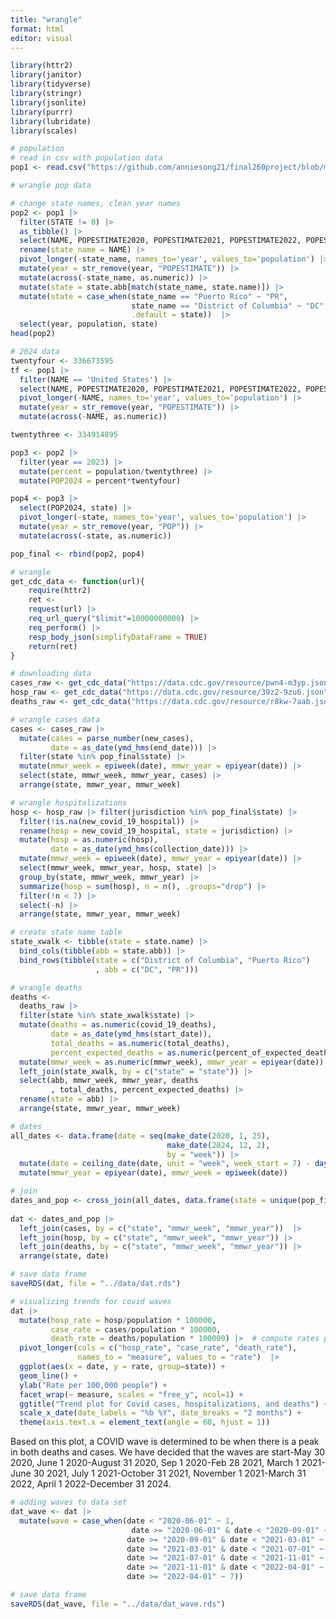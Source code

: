 ```yaml
---
title: "wrangle"
format: html
editor: visual
---
```


```r
library(httr2)
library(janitor)
library(tidyverse)
library(stringr)
library(jsonlite)
library(purrr)
library(lubridate)
library(scales)
```

```r
# population
# read in csv with population data
pop1 <- read.csv("https://github.com/anniesong21/final260project/blob/main/raw-data/NST-EST2023-ALLDATA.csv?raw=true")

# wrangle pop data

# change state names, clean year names
pop2 <- pop1 |> 
  filter(STATE != 0) |>
  as_tibble() |>
  select(NAME, POPESTIMATE2020, POPESTIMATE2021, POPESTIMATE2022, POPESTIMATE2023) |>
  rename(state_name = NAME) |>
  pivot_longer(-state_name, names_to='year', values_to='population') |>
  mutate(year = str_remove(year, "POPESTIMATE")) |>
  mutate(across(-state_name, as.numeric)) |>
  mutate(state = state.abb[match(state_name, state.name)]) |>
  mutate(state = case_when(state_name == "Puerto Rico" ~ "PR",
                           state_name == "District of Columbia" ~ "DC",
                           .default = state))  |>
  select(year, population, state)
head(pop2)

# 2024 data
twentyfour <- 336673595
tf <- pop1 |>
  filter(NAME == 'United States') |>
  select(NAME, POPESTIMATE2020, POPESTIMATE2021, POPESTIMATE2022, POPESTIMATE2023) |>
  pivot_longer(-NAME, names_to='year', values_to='population') |>
  mutate(year = str_remove(year, "POPESTIMATE")) |>
  mutate(across(-NAME, as.numeric))

twentythree <- 334914895

pop3 <- pop2 |> 
  filter(year == 2023) |>
  mutate(percent = population/twentythree) |>
  mutate(POP2024 = percent*twentyfour)

pop4 <- pop3 |>
  select(POP2024, state) |>
  pivot_longer(-state, names_to='year', values_to='population') |>
  mutate(year = str_remove(year, "POP")) |>
  mutate(across(-state, as.numeric)) 

pop_final <- rbind(pop2, pop4)
```

```r
# wrangle
get_cdc_data <- function(url){
    require(httr2)
    ret <-
    request(url) |>
    req_url_query("$limit"=10000000000) |>
    req_perform() |>
    resp_body_json(simplifyDataFrame = TRUE) 
    return(ret)
}

# downloading data
cases_raw <- get_cdc_data("https://data.cdc.gov/resource/pwn4-m3yp.json")
hosp_raw <- get_cdc_data("https://data.cdc.gov/resource/39z2-9zu6.json")
deaths_raw <- get_cdc_data("https://data.cdc.gov/resource/r8kw-7aab.json")

# wrangle cases data
cases <- cases_raw |>
  mutate(cases = parse_number(new_cases),
         date = as_date(ymd_hms(end_date))) |>
  filter(state %in% pop_final$state) |>
  mutate(mmwr_week = epiweek(date), mmwr_year = epiyear(date)) |>
  select(state, mmwr_week, mmwr_year, cases) |>
  arrange(state, mmwr_year, mmwr_week)

# wrangle hospitalizations
hosp <- hosp_raw |> filter(jurisdiction %in% pop_final$state) |>
  filter(!is.na(new_covid_19_hospital)) |>
  rename(hosp = new_covid_19_hospital, state = jurisdiction) |>
  mutate(hosp = as.numeric(hosp),
         date = as_date(ymd_hms(collection_date))) |>
  mutate(mmwr_week = epiweek(date), mmwr_year = epiyear(date)) |>
  select(mmwr_week, mmwr_year, hosp, state) |>
  group_by(state, mmwr_week, mmwr_year) |>
  summarize(hosp = sum(hosp), n = n(), .groups="drop") |>
  filter(!n < 7) |>
  select(-n) |>
  arrange(state, mmwr_year, mmwr_week) 

# create state name table
state_xwalk <- tibble(state = state.name) |>
  bind_cols(tibble(abb = state.abb)) |>
  bind_rows(tibble(state = c("District of Columbia", "Puerto Rico")
                   , abb = c("DC", "PR")))

# wrangle deaths
deaths <-
  deaths_raw |>
  filter(state %in% state_xwalk$state) |>
  mutate(deaths = as.numeric(covid_19_deaths),
         date = as_date(ymd_hms(start_date)),
         total_deaths = as.numeric(total_deaths),
         percent_expected_deaths = as.numeric(percent_of_expected_deaths)) |>
  mutate(mmwr_week = as.numeric(mmwr_week), mmwr_year = epiyear(date)) |>
  left_join(state_xwalk, by = c("state" = "state")) |>
  select(abb, mmwr_week, mmwr_year, deaths
         , total_deaths, percent_expected_deaths) |>
  rename(state = abb) |>
  arrange(state, mmwr_year, mmwr_week)
```

```r
# dates
all_dates <- data.frame(date = seq(make_date(2020, 1, 25),
                                   make_date(2024, 12, 2), 
                                   by = "week")) |>
  mutate(date = ceiling_date(date, unit = "week", week_start = 7) - days(1)) |>
  mutate(mmwr_year = epiyear(date), mmwr_week = epiweek(date)) 
```

```r
# join
dates_and_pop <- cross_join(all_dates, data.frame(state = unique(pop_final$state))) |> left_join(pop_final, by = c("state", "mmwr_year" = "year"))
 
dat <- dates_and_pop |>
  left_join(cases, by = c("state", "mmwr_week", "mmwr_year"))  |>
  left_join(hosp, by = c("state", "mmwr_week", "mmwr_year")) |>
  left_join(deaths, by = c("state", "mmwr_week", "mmwr_year")) |>
  arrange(state, date)

# save data frame
saveRDS(dat, file = "../data/dat.rds")
```

```r
# visualizing trends for covid waves
dat |>
  mutate(hosp_rate = hosp/population * 100000,
         case_rate = cases/population * 100000,
         death_rate = deaths/population * 100000) |>  # compute rates per 100,000
  pivot_longer(cols = c("hosp_rate", "case_rate", "death_rate"),
               names_to = "measure", values_to = "rate")  |> 
  ggplot(aes(x = date, y = rate, group=state)) + 
  geom_line() +
  ylab("Rate per 100,000 people") +
  facet_wrap(~ measure, scales = "free_y", ncol=1) +
  ggtitle("Trend plot for Covid cases, hospitalizations, and deaths") +
  scale_x_date(date_labels = "%b %Y", date_breaks = "2 months") + 
  theme(axis.text.x = element_text(angle = 60, hjust = 1))
```

Based on this plot, a COVID wave is determined to be when there is a peak in both deaths and cases. We have decided that the waves are start-May 30 2020, June 1 2020-August 31 2020, Sep 1 2020-Feb 28 2021, March 1 2021-June 30 2021, July 1 2021-October 31 2021, November 1 2021-March 31 2022, April 1 2022-December 31 2024.

```r
# adding waves to data set
dat_wave <- dat |>
  mutate(wave = case_when(date < "2020-06-01" ~ 1,
                           date >= "2020-06-01" & date < "2020-09-01" ~ 2,
                          date >= "2020-09-01" & date < "2021-03-01" ~ 3,
                          date >= "2021-03-01" & date < "2021-07-01" ~ 4,
                          date >= "2021-07-01" & date < "2021-11-01" ~ 5,
                          date >= "2021-11-01" & date < "2022-04-01" ~ 6,
                          date >= "2022-04-01" ~ 7))

# save data frame
saveRDS(dat_wave, file = "../data/dat_wave.rds")
```
